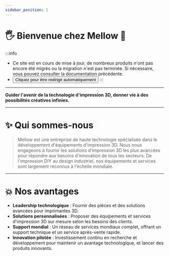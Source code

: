 ```yaml
---
sidebar_position: 1
---
```





# 🖐 Bienvenue chez Mellow 🎉️

:::info
* Ce site est en cours de mise à jour, de nombreux produits n'ont pas encore été migrés ou la migration n'est pas terminée. Si nécessaire, vous pouvez consulter la documentation précédente.
* <Button variant="contained" disableElevation href="https://mellow-old.klipper.cn/#/">Cliquez pour être redirigé automatiquement</Button>
:::
---

**Guider l'avenir de la technologie d'impression 3D, donner vie à des possibilités créatives infinies.**

---

# ✨ Qui sommes-nous

> Mellow est une entreprise de haute technologie spécialisée dans le développement d'équipements d'impression 3D.
> Nous nous engageons à fournir les solutions d'impression 3D les plus avancées pour répondre aux besoins d'innovation de tous les secteurs.
> De l'impression DIY au design industriel, nos équipements et services sont largement reconnus à l'échelle mondiale.

---

# 💥 Nos avantages

- **Leadership technologique** : Fournir des pièces et des solutions avancées pour imprimantes 3D.
- **Solutions personnalisées** : Proposer des équipements et services d'impression 3D sur mesure selon les besoins des clients.
- **Support mondial** : Un réseau de services mondiaux complet, offrant un support technique et un service après-vente rapide.
- **Innovation pilotée** : Investissement continu en recherche et développement pour maintenir un avantage technologique, et lancer des produits innovants.

 

